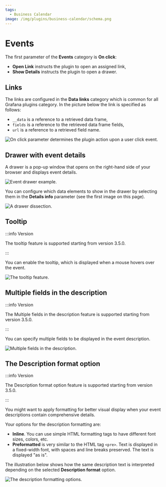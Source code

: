 ```yaml
---
tags:
  - Business Calendar
image: /img/plugins/business-calendar/schema.png
---
```



# Events

The first parameter of the **Events** category is **On click**:

- **Open Link** instructs the plugin to open an assigned link,
- **Show Details** instructs the plugin to open a drawer.

## Links

The links are configured in the **Data links** category which is common for all Grafana plugins category. In the picture below the link is specified as follows:

- `__data` is a reference to a retrieved data frame,
- `fields` is a reference to the retrieved data frame fields,
- `url` is a reference to a retrieved field name.

<Image
  title="On click parameter determines the plugin action upon a user click event."
  src="/img/plugins/business-calendar/events-section.png"
/>

## Drawer with event details

A drawer is a pop-up window that opens on the right-hand side of your browser and displays event details.

<Image
  title="Event drawer example."
  src="/img/plugins/business-calendar/drawer-location.png"
/>

You can configure which data elements to show in the drawer by selecting them in the **Details info** parameter (see the first image on this page).

<Image
  title="A drawer dissection."
  src="/img/plugins/business-calendar/drawer-dissect.png"
/>

## Tooltip

:::info Version

The tooltip feature is supported starting from version 3.5.0.

:::

You can enable the tooltip, which is displayed when a mouse hovers over the event.

<Image
  title="The tooltip feature."
  src="/img/plugins/business-calendar/tooltip-more.png"
/>

## Multiple fields in the description

:::info Version

The Multiple fields in the description feature is supported starting from version 3.5.0.

:::

You can specify multiple fields to be displayed in the event description.

<Image
  title="Multiple fields in the description."
  src="/img/blog/2024-08-15-calendar-panel-3.5.0/multiple.png"
/>

## The Description format option

:::info Version

The Description format option feature is supported starting from version 3.5.0.

:::

You might want to apply formatting for better visual display when your event descriptions contain comprehensive details.

Your options for the description formatting are:

- **Inline**. You can use simple HTML formatting tags to have different font sizes, colors, etc.
- **Preformatted** is very similar to the HTML tag `<pre>`. Text is displayed in a fixed-width font, with spaces and line breaks preserved. The text is displayed "as is".

The illustration below shows how the same description text is interpreted depending on the selected **Description format** option.

<Image
  title="The description formatting options."
  src="/img/blog/2024-08-15-calendar-panel-3.5.0/details-formatting.png"
/>